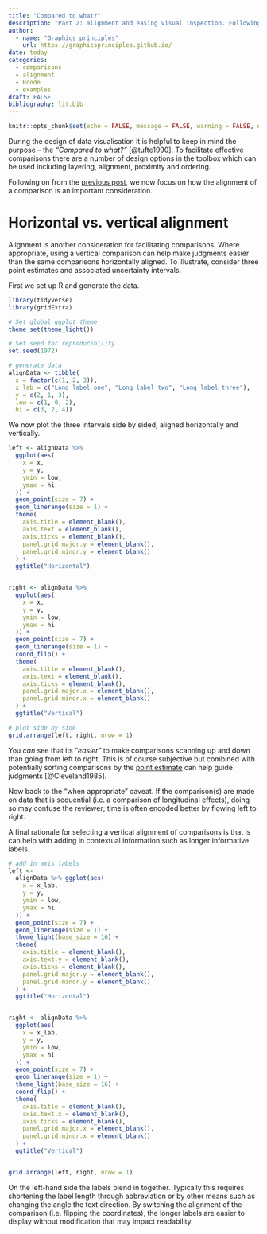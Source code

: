 ```yaml
---
title: "Compared to what?"
description: "Part 2: alignment and easing visual inspection. Following on from the previous post on comparisons, we now focus on how the alignment of a comparison is an important consideration."
author:
  - name: "Graphics principles"
    url: https://graphicsprinciples.github.io/
date: today
categories:
  - comparisons
  - alignment
  - Rcode
  - examples
draft: FALSE
bibliography: lit.bib
---
```


```r
knitr::opts_chunk$set(echo = FALSE, message = FALSE, warning = FALSE, error = FALSE)

```


During the design of data visualisation it is helpful to keep in mind the purpose – the *"Compared to what?"* [@tufte1990]. To facilitate effective comparisons there are a number of design options in the toolbox which can be used including layering, alignment, proximity and ordering. 

Following on from the [previous post](https://graphicsprinciples.github.io/gallery/posts/2019/2019-09-18-compared-to-what/), we now focus on how the alignment of a comparison is an important consideration. 


# Horizontal vs. vertical alignment

Alignment is another consideration for facilitating comparisons. Where appropriate, using a vertical comparison can help make judgments easier than the same comparisons horizontally aligned. To illustrate, consider three point estimates and associated uncertainty intervals. 

First we set up R and generate the data. 

```r
library(tidyverse)
library(gridExtra)

# Set global ggplot theme
theme_set(theme_light())

# Set seed for reproducibility 
set.seed(1972)

# generate data
alignData <- tibble(
  x = factor(c(1, 2, 3)),
  x_lab = c("Long label one", "Long label two", "Long label three"),
  y = c(2, 1, 3),
  low = c(1, 0, 2),
  hi = c(3, 2, 4))
```

We now plot the three intervals side by sided, aligned horizontally and vertically.   

```r

left <- alignData %>%
  ggplot(aes(
    x = x,
    y = y,
    ymin = low,
    ymax = hi
  )) +
  geom_point(size = 7) +
  geom_linerange(size = 1) +
  theme(
    axis.title = element_blank(),
    axis.text = element_blank(),
    axis.ticks = element_blank(),
    panel.grid.major.y = element_blank(),
    panel.grid.minor.y = element_blank()
  ) +
  ggtitle("Horizontal")


right <- alignData %>% 
  ggplot(aes(
    x = x,
    y = y,
    ymin = low,
    ymax = hi
  )) +
  geom_point(size = 7) +
  geom_linerange(size = 1) +
  coord_flip() +
  theme(
    axis.title = element_blank(),
    axis.text = element_blank(),
    axis.ticks = element_blank(),
    panel.grid.major.x = element_blank(),
    panel.grid.minor.x = element_blank()
  ) +
  ggtitle("Vertical")

# plot side by side
grid.arrange(left, right, nrow = 1)
```


You *can* see that its "*easier*" to make comparisons scanning up and down than going from left to right. This is of course subjective but combined with potentially sorting comparisons by the [point estimate](https://uc-r.github.io/cleveland-dot-plots) can help guide judgments [@Cleveland1985]. 

Now back to the "when appropriate" caveat. If the comparison(s) are made on data that is sequential (i.e. a comparison of longitudinal effects), doing so may confuse the reviewer; time is often encoded better by flowing left to right. 

A final rationale for selecting a vertical alignment of comparisons is that is can help with adding in contextual information such as longer informative labels. 

```r

# add in axis labels
left <-
  alignData %>% ggplot(aes(
    x = x_lab,
    y = y,
    ymin = low,
    ymax = hi
  )) +
  geom_point(size = 7) +
  geom_linerange(size = 1) +
  theme_light(base_size = 16) +
  theme(
    axis.title = element_blank(),
    axis.text.y = element_blank(),
    axis.ticks = element_blank(),
    panel.grid.major.y = element_blank(),
    panel.grid.minor.y = element_blank()
  ) +
  ggtitle("Horizontal")


right <- alignData %>%
  ggplot(aes(
    x = x_lab,
    y = y,
    ymin = low,
    ymax = hi
  )) +
  geom_point(size = 7) +
  geom_linerange(size = 1) +
  theme_light(base_size = 16) +
  coord_flip() +
  theme(
    axis.title = element_blank(),
    axis.text.x = element_blank(),
    axis.ticks = element_blank(),
    panel.grid.major.x = element_blank(),
    panel.grid.minor.x = element_blank()
  ) +
  ggtitle("Vertical")


grid.arrange(left, right, nrow = 1)

```


On the left-hand side the labels blend in together. Typically this requires shortening the label length through abbreviation or by other means such as changing the angle the text direction. By switching the alignment of the comparison (i.e. flipping the coordinates), the longer labels are easier to display without modification that may impact readability.  
